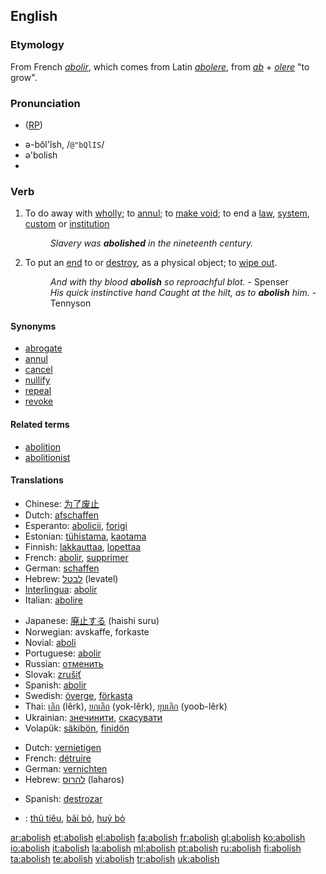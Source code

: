 ==English==

===Etymology===
From French ''[[abolir]]'', which comes from Latin ''[[abolere]]'', from ''[[ab]]'' + ''[[olere]]'' "to grow".

===Pronunciation===
* ([[RP]]) {{IPA|/əˈbɒlɪʃ/}}
<!-- please specify -->
*ə-bŏl'ĭsh, /<tt>@"bQlIS</tt>/
*ə'bolish
*{{audio|en-us-abolish.ogg|Audio (US)}}

===Verb===
{{en-verb|abolish|es}}

# To do away with [[wholly]]; to [[annul]]; to [[make void]]; to end a [[law]], [[system]], [[custom]] or [[institution]]
#:''Slavery was '''abolished''' in the nineteenth century.''
# {{archaic}} To put an [[end]] to or [[destroy]], as a physical object; to [[wipe out]].
#:''And with thy blood '''abolish''' so reproachful blot.'' - Spenser
#:''His quick instinctive hand Caught at the hilt, as to '''abolish''' him.'' - Tennyson

====Synonyms====
* [[abrogate]]
* [[annul]]
* [[cancel]]
* [[nullify]]
* [[repeal]]
* [[revoke]]

<!-- what to do with this? WikiSaurus?
These words have in common the idea of setting aside by some [[overruling]] act.
*''Abolish'' [[applies]] particularly to things of a permanent nature, such as institutions, usages, customs, etc.; as, to ''abolish'' [[monopolies]], [[serfdom]], slavery. ''Repeal'' [[describes]] the act by which the legislature of a state sets aside a law which it had previously [[enacted]].
*''Abrogate'' was originally applied to the [[repeal]] of a law by the Roman people; and hence, when the power of making laws was [[usurped]] by the [[emperors]], the term was applied to ''their'' act of setting aside the laws. Thus it came to express that act by which a sovereign or an [[executive]] government sets aside laws, [[ordinances]], [[regulations]], [[treaties]], [[conventions]], etc.
*''Revoke'' denotes the act of [[recalling]] some previous grant which [[conferred]], privilege, etc.; as, to ''revoke'' a decree, to ''revoke'' a power of [[attorney]], a promise, etc. Thus, also, we speak of the ''revocation'' of the [[Edict]] of [[Nantes]].
*''Annul'' is used in a more general sense, denoting simply to make void; as, to ''annul'' a contract, to ''annul'' an agreement.
*''Nullify'' is an old word applied to the setting of things aside either by force or by total [[disregard]]; as, to ''nullify'' an act of Congress.
*''Cancel'' is to strike out or annul, by a [[deliberate]] exercise of power, something which has [[operative]] force. -->

====Related terms====
* [[abolition]]
* [[abolitionist]]

====Translations====
{{trans-top|to do away with something}}
*Chinese: [[为了废止]]
*Dutch: [[afschaffen]]
*Esperanto: [[abolicii]], [[forigi]]
*Estonian: [[tühistama]], [[kaotama]]
*Finnish: [[lakkauttaa]], [[lopettaa]]
*French: [[abolir]], [[supprimer]]
*German: [[schaffen]]
*Hebrew: [[לבטל]] (levatel)
*[[Interlingua]]: [[abolir]]
*Italian: [[abolire]]
{{trans-mid}}
*Japanese: [[廃止する]] (haishi suru)
*Norwegian: avskaffe, forkaste
*Novial: [[aboli]]
*Portuguese: [[abolir]]
*Russian: [[отменить]]
*Slovak: [[zrušiť]]
*Spanish: [[abolir]]
*Swedish: [[överge]], [[förkasta]]
*Thai: [[เลิก]] (lêrk), [[ยกเลิก]] (yok-lêrk), [[ยุบเลิก]] (yoob-lêrk)
*Ukrainian: [[знечинити]], [[скасувати]]
*Volapük: [[säkibön]], [[finidön]]
{{trans-bottom}}

{{trans-top|to destroy}}
*Dutch: [[vernietigen]]
*French: [[détruire]]
*German: [[vernichten]]
*Hebrew: [[להרוס]] (laharos)
{{trans-mid}}
*Spanish: [[destrozar]]
{{trans-bottom}}

{{checktrans-top|Translations to be checked}}
*{{ttbc|Vietnamese}}: [[thủ tiêu]], [[bãi bỏ]], [[huỷ bỏ]]
{{checktrans-mid}}
{{checktrans-bottom}}

[[ar:abolish]]
[[et:abolish]]
[[el:abolish]]
[[fa:abolish]]
[[fr:abolish]]
[[gl:abolish]]
[[ko:abolish]]
[[io:abolish]]
[[it:abolish]]
[[la:abolish]]
[[ml:abolish]]
[[pt:abolish]]
[[ru:abolish]]
[[fi:abolish]]
[[ta:abolish]]
[[te:abolish]]
[[vi:abolish]]
[[tr:abolish]]
[[uk:abolish]]